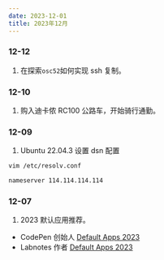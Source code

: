 ```yaml
---
date: 2023-12-01
title: 2023年12月
---
```


### 12-12

1. 在探索`osc52`如何实现 ssh 复制。

### 12-10

1. 购入迪卡侬 RC100 公路车，开始骑行通勤。

### 12-09

1. Ubuntu 22.04.3 设置 dsn 配置

```bash
vim /etc/resolv.conf

nameserver 114.114.114.114
```

### 12-07

1. 2023 默认应用推荐。

- CodePen 创始人 [Default Apps 2023](https://chriscoyier.net/2023/11/25/default-apps-2023/?ref=labnotes.org)
- Labnotes 作者 [Default Apps 2023](https://labnotes.org/default-apps-2023/)